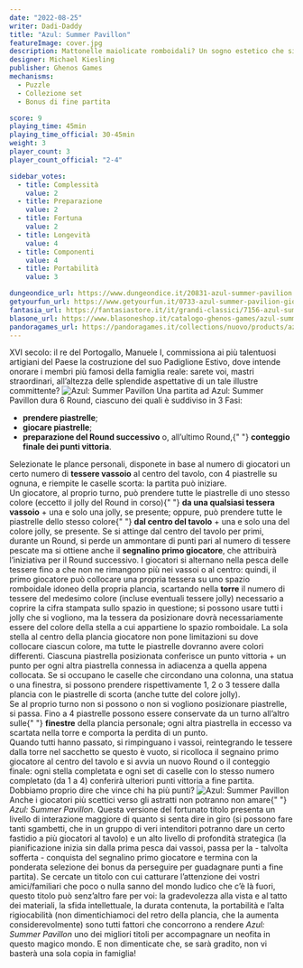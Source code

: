 ```yaml
---
date: "2022-08-25"
writer: Dadi-Daddy
title: "Azul: Summer Pavillon"
featureImage: cover.jpg
description: Mattonelle maiolicate romboidali? Un sogno estetico che si realizza!
designer: Michael Kiesling
publisher: Ghenos Games
mechanisms:
  - Puzzle
  - Collezione set
  - Bonus di fine partita

score: 9
playing_time: 45min
playing_time_official: 30-45min
weight: 3
player_count: 3
player_count_official: "2-4"

sidebar_votes:
  - title: Complessità
    value: 2
  - title: Preparazione
    value: 2
  - title: Fortuna
    value: 2
  - title: Longevità
    value: 4
  - title: Componenti
    value: 4
  - title: Portabilità
    value: 3

dungeondice_url: https://www.dungeondice.it/20831-azul-summer-pavilion.html
getyourfun_url: https://www.getyourfun.it/0733-azul-summer-pavilion-giochi-per-famiglia.html
fantasia_url: https://fantasiastore.it/it/grandi-classici/7156-azul-summer-pavillion.html
blasone_url: https://www.blasoneshop.it/catalogo-ghenos-games/azul-summer-pavilion-74-1142
pandoragames_url: https://pandoragames.it/collections/nuovo/products/azul-summer-pavillion
---
```


<Setting>
  XVI secolo: il re del Portogallo, Manuele I, commissiona ai più talentuosi
  artigiani del Paese la costruzione del suo Padiglione Estivo, dove intende
  onorare i membri più famosi della famiglia reale: sarete voi, mastri
  straordinari, all’altezza delle splendide aspettative di un tale illustre
  committente?
</Setting>

<img src="./game1.jpg" alt="Azul: Summer Pavillon" />

<Rules>
  Una partita ad Azul: Summer Pavillon dura 6 Round, ciascuno dei quali è
  suddiviso in 3 Fasi:
  <ul>
    <li>
      <strong>prendere piastrelle</strong>;
    </li>
    <li>
      <strong>giocare piastrelle</strong>;
    </li>
    <li>
      <strong>preparazione del Round successivo</strong> o, all’ultimo Round,{" "}
      <strong>conteggio finale dei punti vittoria</strong>.
    </li>
  </ul>
  Selezionate le plance personali, disponete in base al numero di giocatori un
  certo numero di <strong>tessere vassoio</strong> al centro del tavolo, con 4
  piastrelle su ognuna, e riempite le caselle scorta: la partita può iniziare.
  <br />
  Un giocatore, al proprio turno, può prendere tutte le piastrelle di uno stesso
  colore (eccetto il jolly del Round in corso){" "}
  <strong>da una qualsiasi tessera vassoio</strong> + una e solo una jolly, se
  presente; oppure, può prendere tutte le piastrelle dello stesso colore{" "}
  <strong>dal centro del tavolo</strong> + una e solo una del colore jolly, se
  presente. Se si attinge dal centro del tavolo per primi, durante un Round, si
  perde un ammontare di punti pari al numero di tessere pescate ma si ottiene
  anche il <strong>segnalino primo giocatore</strong>, che attribuirà
  l’iniziativa per il Round successivo. I giocatori si alternano nella pesca
  delle tessere fino a che non ne rimangono più nei vassoi o al centro: quindi,
  il primo giocatore può collocare una propria tessera su uno spazio romboidale
  idoneo della propria plancia, scartando nella <strong>torre</strong> il numero
  di tessere del medesimo colore (incluse eventuali tessere jolly) necessario a
  coprire la cifra stampata sullo spazio in questione; si possono usare tutti i
  jolly che si vogliono, ma la tessera da posizionare dovrà necessariamente
  essere del colore della stella a cui appartiene lo spazio romboidale. La sola
  stella al centro della plancia giocatore non pone limitazioni su dove
  collocare ciascun colore, ma tutte le piastrelle dovranno avere colori
  differenti. Ciascuna piastrella posizionata conferisce un punto vittoria + un
  punto per ogni altra piastrella connessa in adiacenza a quella appena
  collocata. Se si occupano le caselle che circondano una colonna, una statua o
  una finestra, si possono prendere rispettivamente 1, 2 o 3 tessere dalla
  plancia con le piastrelle di scorta (anche tutte del colore jolly). <br />
  Se al proprio turno non si possono o non si vogliono posizionare piastrelle, si
  passa. Fino a 4 piastrelle possono essere conservate da un turno all’altro sulle{" "}
  <strong>finestre</strong> della plancia personale; ogni altra piastrella in eccesso
  va scartata nella torre e comporta la perdita di un punto. <br />
  Quando tutti hanno passato, si rimpinguano i vassoi, reintegrando le tessere
  dalla torre nel sacchetto se questo è vuoto, si ricolloca il segnaino primo
  giocatore al centro del tavolo e si avvia un nuovo Round o il conteggio
  finale: ogni stella completata e ogni set di caselle con lo stesso numero
  completato (da 1 a 4) conferirà ulteriori punti vittoria a fine partita.
  Dobbiamo proprio dire che vince chi ha più punti?
</Rules>

<img src="./game2.jpg" alt="Azul: Summer Pavillon" />

<Feedback>
  Anche i giocatori più scettici verso gli astratti non potranno non amare{" "}
  <em>Azul: Summer Pavillon</em>. Questa versione del fortunato titolo presenta
  un livello di interazione maggiore di quanto si senta dire in giro (si possono
  fare tanti sgambetti, che in un gruppo di veri intenditori potranno dare un
  certo fastidio a più giocatori al tavolo) e un alto livello di profondità
  strategica (la pianificazione inizia sin dalla prima pesca dai vassoi, passa
  per la - talvolta sofferta - conquista del segnalino primo giocatore e termina
  con la ponderata selezione dei bonus da perseguire per guadagnare punti a fine
  partita). Se cercate un titolo con cui catturare l’attenzione dei vostri
  amici/familiari che poco o nulla sanno del mondo ludico che c’è là fuori,
  questo titolo può senz’altro fare per voi: la gradevolezza alla vista e al
  tatto dei materiali, la sfida intellettuale, la durata contenuta, la
  portabilità e l’alta rigiocabilità (non dimentichiamoci del retro della
  plancia, che la aumenta considerevolmente) sono tutti fattori che concorrono a
  rendere <em>Azul: Summer Pavillon</em> uno dei migliori titoli per
  accompagnare un neofita in questo magico mondo. E non dimenticate che, se sarà
  gradito, non vi basterà una sola copia in famiglia!
</Feedback>

<Instagram id="ChrZz-QjiPE" />
